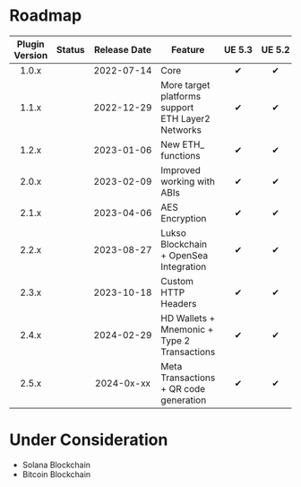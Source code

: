 
# Roadmap

| Plugin Version |   Status    |      Release Date       | Feature                                               | <nobr>UE 5.3</nobr> | <nobr>UE 5.2</nobr> | <nobr>UE 5.1</nobr> |    <nobr>UE 5.0</nobr>     |    <nobr>UE 4.27</nobr>    |
|:--------------:|:-----------:|:-----------------------:|-------------------------------------------------------|:-------------------:|:-------------------:|:-------------------:|:--------------------------:|:--------------------------:|
|     1.0.x      | <Released/> | <nobr>2022-07-14</nobr> | Core                                                  |          ✔          |          ✔          |          ✔          |             ✔              |             ✔              |
|     1.1.x      | <Released/> | <nobr>2022-12-29</nobr> | More target platforms support<br/>ETH Layer2 Networks |          ✔          |          ✔          |          ✔          |             ✔              |             ✔              |
|     1.2.x      | <Released/> | <nobr>2023-01-06</nobr> | New ETH_ functions                                    |          ✔          |          ✔          |          ✔          |             ✔              |             ✔              |
|     2.0.x      | <Released/> | <nobr>2023-02-09</nobr> | Improved working with ABIs                            |          ✔          |          ✔          |          ✔          |             ✔              |             ✔              |
|     2.1.x      | <Released/> | <nobr>2023-04-06</nobr> | AES Encryption                                        |          ✔          |          ✔          |          ✔          |             ✔              |             ✔              |
|     2.2.x      | <Released/> | <nobr>2023-08-27</nobr> | Lukso Blockchain + OpenSea Integration                |          ✔          |          ✔          |          ✔          |             ✔              | <UE version="Deprecated"/> |
|     2.3.x      | <Released/> | <nobr>2023-10-18</nobr> | Custom HTTP Headers                                   |          ✔          |          ✔          |          ✔          |             ✔              | <UE version="Deprecated"/> |
|     2.4.x      | <Released/> | <nobr>2024-02-29</nobr> | HD Wallets + Mnemonic + Type 2 Transactions           |          ✔          |          ✔          |          ✔          | <UE version="Deprecated"/> | <UE version="Deprecated"/> |
|     2.5.x      | <Released/> | <nobr>2024-0x-xx</nobr> | Meta Transactions + QR code generation                |          ✔          |          ✔          |          ✔          | <UE version="Deprecated"/> | <UE version="Deprecated"/> |

# Under Consideration

* Solana Blockchain
* Bitcoin Blockchain
